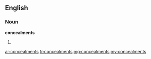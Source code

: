 ==English==

===Noun===
'''concealments'''

# {{plural of|concealment}}

[[ar:concealments]]
[[fr:concealments]]
[[mg:concealments]]
[[my:concealments]]